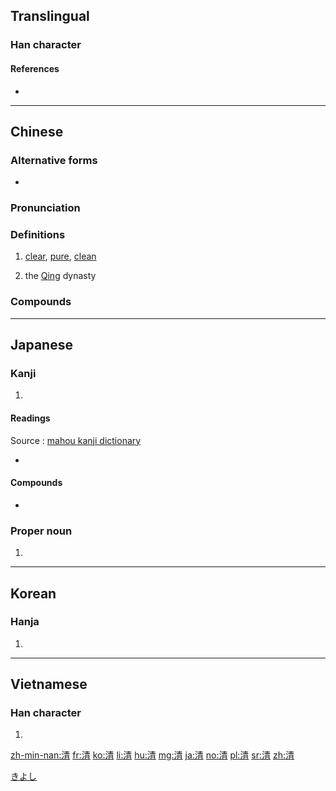{{also|淸}}
==Translingual==
{{Han compound|氵|青|c1=s|c2=p|t1=water|ls=psc}}
===Han character===
{{Han char|rn=85|rad=水|as=08|sn=11|four=35127|canj=EQMB|ids=⿰氵青}}

====References====
* {{Han ref|kx=0633.371|dkj=17695|dj=1038.010|hdz=31637.110|uh=6E05|ud=28165|bh=B24D|bd=45645}}

----

==Chinese==
{{zh-forms}}

===Alternative forms===
* {{zh-l|淸}}

===Pronunciation===
{{zh-pron
|m=qīng
|c=cing1,ceng1
|h=pfs=chhîn
|md=
|mn=chheⁿ/chhiⁿ/chheng
|w=
|mc=y
|oc=y
|cat=a
}}

===Definitions===
{{zh-hanzi}}

# [[clear]], [[pure]], [[clean]]
# {{abbreviation of|lang=zh|{{zh-l|清朝}}|dot=:}} the [[Qing]] dynasty

===Compounds===
{{der3
| {{l|cmn|清白}}
| {{l|cmn|清碧}}
| {{l|cmn|清仓}}
| {{l|cmn|清册}}
| {{l|cmn|清茶}}
| {{l|cmn|清查}}
| {{l|cmn|清产核资}}
| {{l|cmn|清偿}}
| {{l|cmn|清场}}
| {{l|cmn|清唱}}
| {{l|cmn|清炒}}
| {{l|cmn|清澈}}, {{l|cmn|清彻}}
| {{l|cmn|清晨}}
| {{l|cmn|清澄}}
| {{l|cmn|清除}}
| {{l|cmn|清楚}}
| {{l|cmn|清醇}}
| {{l|cmn|清脆}}
| {{l|cmn|清单}}
| {{l|cmn|清淡}}
| {{l|cmn|清党}}
| {{l|cmn|清道}}
| {{l|cmn|清道夫}}
| {{l|cmn|清点}}
| {{l|cmn|清炖}}
| {{l|cmn|清芬}}
| {{l|cmn|清风}}
| {{l|cmn|清风两袖}}
| {{l|cmn|清福}}
| {{l|cmn|清高}}
| {{l|cmn|清稿}}
| {{l|cmn|清歌}}
| {{l|cmn|清官}}
| {{l|cmn|清光}}
| {{l|cmn|清规}}
| {{l|cmn|清规戒律}}
| {{l|cmn|清贵}}
| {{l|cmn|清寒}}
| {{l|cmn|清和}}
| {{l|cmn|清还}}
| {{l|cmn|清灰冷灶}}
| {{l|cmn|清辉}}, {{l|cmn|清晖}}
| {{l|cmn|清火}}
| {{l|cmn|清寂}}
| {{l|cmn|清减}}
| {{l|cmn|清检}}
| {{l|cmn|清健}}
| {{l|cmn|清剿}}
| {{l|cmn|清缴}}
| {{l|cmn|清教徒}}
| {{l|cmn|清洁}}
| {{l|cmn|清洁工}}
| {{l|cmn|清结}}
| {{l|cmn|清劲风}}
| {{l|cmn|清净}}
| {{l|cmn|清静}}
| {{l|cmn|清君侧}}
| {{l|cmn|清俊}}
| {{l|cmn|清峻}}
| {{l|cmn|清口}}
| {{l|cmn|清苦}}
| {{l|cmn|清库}}
| {{l|cmn|清朗}}
| {{l|cmn|清冷}}
| {{l|cmn|清理}}
| {{l|cmn|清丽}}
| {{l|cmn|清廉}}
| {{l|cmn|清凉}}
| {{l|cmn|清凉油}}
| {{l|cmn|清亮}}
| {{l|cmn|清冽}}
| {{l|cmn|清流}}
| {{l|cmn|清美}}
| {{l|cmn|清名}}
| {{l|cmn|清明}}
| {{l|cmn|清喷漆}}
| {{l|cmn|清贫}}
| {{l|cmn|清平}}
| {{l|cmn|清漆}}
| {{l|cmn|清奇}}
| {{l|cmn|清绮}}
| {{l|cmn|清气}}
| {{l|cmn|清讫}}
| {{l|cmn|清浅}}
| {{l|cmn|清欠}}
| {{l|cmn|清秋}}
| {{l|cmn|清癯}}
| {{l|cmn|清曲}}
| {{l|cmn|清趣}}
| {{l|cmn|清泉}}
| {{l|cmn|清热}}
| {{l|cmn|清润}}
| {{l|cmn|清扫}}
| {{l|cmn|清瘦}}
| {{l|cmn|清爽}}
| {{l|cmn|清水墙}}
| {{l|cmn|清水衙门}}
| {{l|cmn|清算}}
| {{l|cmn|清谈}}
| {{l|cmn|清汤}}
| {{l|cmn|清汤寡水}}, {{l|cmn|清汤寡水儿}}
| {{l|cmn|清甜}}
| {{l|cmn|清通}}
| {{l|cmn|清退}}
| {{l|cmn|清婉}}
| {{l|cmn|清晰}}
| {{l|cmn|清晰度}}
| {{l|cmn|清洗}}
| {{l|cmn|清鲜}}
| {{l|cmn|清闲}}
| {{l|cmn|清香}}
| {{l|cmn|清晓}}
| {{l|cmn|清心}}
| {{l|cmn|清新}}
| {{l|cmn|清馨}}
| {{l|cmn|清醒}}
| {{l|cmn|清兴}}
| {{l|cmn|清秀}}
| {{l|cmn|清雅}}
| {{l|cmn|清扬}}
| {{l|cmn|清样}}
| {{l|cmn|清恙}}
| {{l|cmn|清野}}
| {{l|cmn|清夜}}
| {{l|cmn|清一色}}
| {{l|cmn|清议}}
| {{l|cmn|轻逸}}
| {{l|cmn|清音}}
| {{l|cmn|清莹}}
| {{l|cmn|清幽}}
| {{l|cmn|清油}}
| {{l|cmn|清游}}
| {{l|cmn|清越}}
| {{l|cmn|清早}}
| {{l|cmn|清湛}}
| {{l|cmn|清账}}
| {{l|cmn|清真}}
| {{l|cmn|清真教}}
| {{l|cmn|清真寺}}
| {{l|cmn|清蒸}}
| {{l|cmn|清正}}
| {{l|cmn|澄清}}
}}

----

==Japanese==

===Kanji===
{{ja-kanji|grade=4|rs=水08}}

# {{defn|lang=ja|sort=水08}}

====Readings====
Source : [http://www.mahou.org/Kanji/4036/?jouyou mahou kanji dictionary]
* {{ja-readings|goon=[[しょう]] (shō)|kanon=[[せい]] (sei)|toon=[[しん]] (shin)|kun=[[きよい]] (kiyoi), [[きよめる]] (kiyomeru)|nanori=[[あき]] (aki), [[さや]] (saya), [[し]] (shi), [[すが]] (suga), [[すみ]] (sumi), [[せ]] (se), [[ちん]] (chin)}}

====Compounds====
* {{l|ja|清酒|tr=[[せいしゅ]], seishu}}

===Proper noun===
{{ja-pos|k|proper|hira=きよし|rom=Kiyoshi}}

# {{given name|male|lang=ja}}

[[Category:Japanese male given names|きよし]]

----

==Korean==

===Hanja===
{{ko-hanja|hangeul=청|eumhun=|rv=cheong|mr=ch'ŏng|y=cheng}}

# {{defn|lang=ko|sort=水08}}

----

==Vietnamese==

===Han character===
{{vi-hantu|[[thanh]], [[thảnh]], [[thênh]], [[thinh]]|rs=水08}}

# {{defn|lang=vi|sort=水08}}

[[zh-min-nan:清]]
[[fr:清]]
[[ko:清]]
[[li:清]]
[[hu:清]]
[[mg:清]]
[[ja:清]]
[[no:清]]
[[pl:清]]
[[sr:清]]
[[zh:清]]